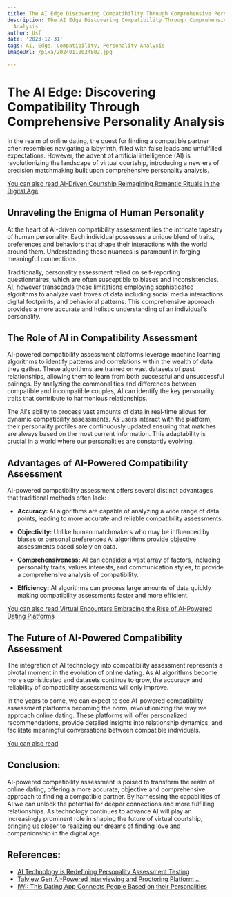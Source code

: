 ```yaml
---
title: The AI Edge Discovering Compatibility Through Comprehensive Personality Analysis
description: The AI Edge Discovering Compatibility Through Comprehensive Personality
  Analysis
author: Usf
date: '2023-12-31'
tags: AI, Edge, Compatibility, Personality Analysis
imageUrl: /pixa/20240110024802.jpg

---
```

# The AI Edge: Discovering Compatibility  Through Comprehensive Personality Analysis

In the realm of online dating,  the quest for finding a  compatible  partner often resembles navigating a labyrinth,  filled with  false leads and unfulfilled expectations. However, the advent of artificial intelligence (AI) is revolutionizing the landscape of virtual courtship, introducing a  new era of precision matchmaking built  upon comprehensive personality analysis.

[You can also read AI-Driven Courtship Reimagining Romantic Rituals in  the Digital Age](AI-Driven%20Courtship%20Reimagining%20Romantic%20Rituals%20in%20the%20Digital%20Age)


##  Unraveling the Enigma of Human Personality

At the heart of AI-driven compatibility assessment lies the intricate tapestry of human  personality.  Each individual possesses  a unique blend of traits, preferences and behaviors that shape their interactions with the  world around them. Understanding these nuances is paramount in forging meaningful connections.

Traditionally, personality assessment relied on  self-reporting  questionnaires, which are  often susceptible to biases and inconsistencies. AI, however transcends these limitations employing sophisticated algorithms to analyze vast troves  of data including social media interactions digital footprints, and behavioral patterns. This comprehensive approach provides a more accurate  and holistic understanding of an individual's personality.

## The Role of AI in Compatibility Assessment

AI-powered compatibility assessment platforms  leverage  machine learning  algorithms to identify patterns and  correlations within the wealth of  data they gather. These algorithms are trained on vast datasets of past  relationships, allowing them to learn from both successful and unsuccessful pairings. By analyzing the commonalities and differences between compatible and incompatible couples, AI can identify the key personality traits that contribute to harmonious relationships.

The AI's ability to process vast amounts of data  in real-time allows for  dynamic compatibility assessments. As users interact with the platform, their  personality profiles are continuously  updated ensuring that  matches are always based on the most current information. This adaptability is crucial in a world where our personalities are constantly evolving.

## Advantages of AI-Powered Compatibility Assessment

AI-powered compatibility  assessment offers several distinct advantages that  traditional methods often lack:

* **Accuracy:** AI algorithms are capable of analyzing a wide range of data points, leading to more accurate and reliable compatibility assessments.

*  **Objectivity:**  Unlike human matchmakers who may be influenced  by biases or personal preferences AI algorithms provide objective assessments based  solely on data.

* **Comprehensiveness:** AI can consider a vast array  of  factors, including personality traits, values interests, and communication  styles, to provide a comprehensive analysis of compatibility.

* **Efficiency:** AI algorithms can process large amounts of data quickly making compatibility assessments faster and more efficient.

[You can also  read Virtual Encounters Embracing the Rise of AI-Powered Dating Platforms](Virtual%20Encounters%20Embracing%20the%20Rise%20of%20AI-Powered%20Dating%20Platforms)


## The Future of  AI-Powered  Compatibility Assessment

The integration of AI technology into compatibility assessment represents a pivotal moment in the evolution of online dating. As AI algorithms become more sophisticated and datasets continue to grow,  the accuracy and reliability of  compatibility assessments  will only improve.

In the years to come, we can expect to see AI-powered compatibility assessment platforms becoming the norm, revolutionizing the  way  we approach online dating. These platforms will offer personalized  recommendations, provide detailed insights into relationship dynamics, and  facilitate meaningful  conversations between compatible  individuals.

[You can also read ]()


## Conclusion:

AI-powered compatibility assessment is poised to transform the realm of  online dating, offering a more accurate, objective  and comprehensive approach to  finding a compatible partner. By harnessing the capabilities of AI we can  unlock the potential for  deeper connections and more fulfilling relationships. As technology continues to advance AI will play an increasingly prominent role in shaping the  future of virtual courtship, bringing us closer to realizing our dreams of finding love and companionship in the digital age.

## References:
- [AI Technology is Redefining Personality Assessment Testing](https://www.linkedin.com/pulse/ai-technology-redefining-personality-assessment-testing-roman-kikta?trk=article-ssr-frontend-pulse_more-articles_related-content-card)
- [Talview Gen AI-Powered Interviewing and Proctoring Platform ...](https://www.talview.com/)
- [IWI: This Dating App Connects People Based on their Personalities](https://aithority.com/apps/iwi-this-ai-powered-dating-app-connects-people-based-on-their-personalities/)
